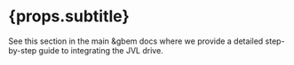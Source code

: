 
# {props.subtitle}

See <Link to="/docs/gbem/adding_jvl_mis_drive"> this section in the main &gbem docs</Link> where we provide a detailed step-by-step guide to integrating the JVL drive.